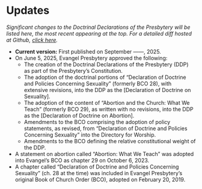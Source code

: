 # Updates {-}

*Significant changes to the Doctrinal Declarations of the Presbytery will be listed here, the most recent appearing at the top. For a detailed diff hosted at Github, [click here](https://github.com/Evangel-Presbytery/evangel-ddp).*

* **Current version:** First published on September ——, 2025.
* On June 5, 2025, Evangel Presbytery approved the following:
  * The creation of the Doctrinal Declarations of the Presbytery (DDP) as part of the Presbytery's Constitution.
  * The adoption of the doctrinal portions of “Declaration of Doctrine and Policies Concerning Sexuality” (formerly BCO 28), with extensive revisions, into the DDP as the [Declaration of Doctrine on Sexuality].
  * The adoption of the content of “Abortion and the Church: What We Teach” (formerly BCO 29), as written with no revisions, into the DDP as the [Declaration of Doctrine on Abortion].
  * Amendments to the BCO comprising the adoption of policy statements, as revised, from "Declaration of Doctrine and Policies Concerning Sexuality" into the Directory for Worship.
  * Amendments to the BCO defining the relative constitutional weight of the DDP.
* A statement on abortion called "Abortion: What We Teach" was adopted into Evangel's BCO as chapter\ 29 on October 6, 2023.
* A chapter called "Declaration of Doctrine and Policies Concerning Sexuality" (ch.\ 28 at the time) was included in Evangel Presbytery's original Book of Church Order (BCO), adopted on February 20, 2019.

